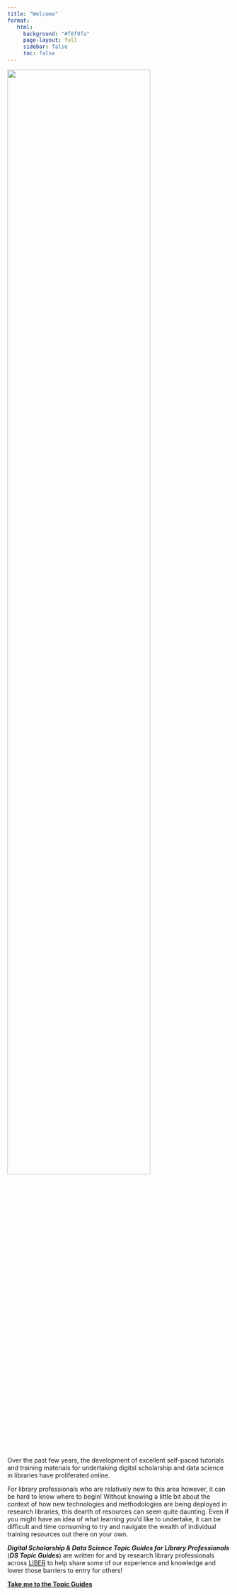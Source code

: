 ```yaml
---
title: "Welcome"
format: 
   html:
     background: "#f8f9fa" 
     page-layout: full
     sidebar: false
     toc: false
---
```


![](logo/Liber-DS-logo-long-blue.png){fig-align="center" width=80%}

Over the past few years, the development of excellent self-paced tutorials and training materials for undertaking digital scholarship and data science in libraries have proliferated online. 

For library professionals who are relatively new to this area however, it can be hard to know where to begin! Without knowing a little bit about the context of how new technologies and methodologies are being deployed in research libraries, this dearth of resources can seem quite daunting. Even if you might have an idea of what learning you’d like to undertake, it can be difficult and time consuming to try and navigate the wealth of individual training resources out there on your own.

**_Digital Scholarship & Data Science Topic Guides for Library Professionals_** (**_DS Topic Guides_**) are written for and by research library professionals across [LIBER](https://libereurope.eu/) to help share some of our experience and knowledge and lower those barriers to entry for others!

[**Take me to the Topic Guides**](topicguides.qmd){.btn .btn-outline-primary .btn role="button"} 


